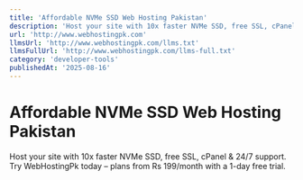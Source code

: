 ```yaml
---
title: 'Affordable NVMe SSD Web Hosting Pakistan'
description: 'Host your site with 10x faster NVMe SSD, free SSL, cPanel & 24/7 support. Try WebHostingPk today – plans from Rs 199/month with a 1-day free trial.'
url: 'http://www.webhostingpk.com'
llmsUrl: 'http://www.webhostingpk.com/llms.txt'
llmsFullUrl: 'http://www.webhostingpk.com/llms-full.txt'
category: 'developer-tools'
publishedAt: '2025-08-16'
---
```


# Affordable NVMe SSD Web Hosting Pakistan

Host your site with 10x faster NVMe SSD, free SSL, cPanel & 24/7 support. Try WebHostingPk today – plans from Rs 199/month with a 1-day free trial.
